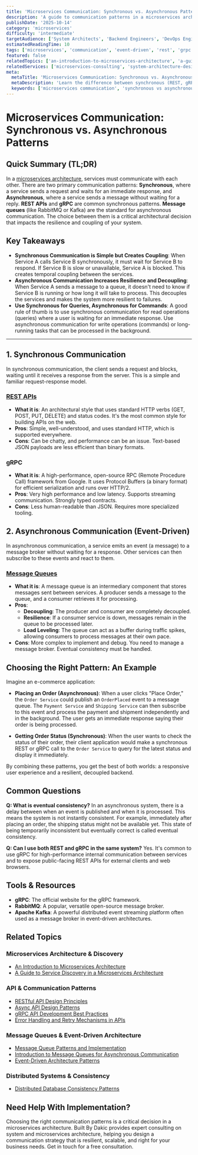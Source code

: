 ```yaml
---
title: 'Microservices Communication: Synchronous vs. Asynchronous Patterns'
description: 'A guide to communication patterns in a microservices architecture, comparing synchronous methods like REST and gRPC with asynchronous methods using message queues.'
publishDate: '2025-10-14'
category: 'microservices'
difficulty: 'intermediate'
targetAudience: ['System Architects', 'Backend Engineers', 'DevOps Engineers']
estimatedReadingTime: 10
tags: ['microservices', 'communication', 'event-driven', 'rest', 'grpc', 'message queue']
featured: false
relatedTopics: ['an-introduction-to-microservices-architecture', 'a-guide-to-service-discovery', 'restful-api-design-principles', 'async-api-design-patterns', 'message-queue-patterns-and-implementation', 'introduction-to-message-queues-for-asynchronous-communication', 'distributed-database-consistency-patterns', 'grpc-api-development-best-practices', 'error-handling-and-retry-mechanisms-in-apis', 'event-driven-architecture-patterns']
relatedServices: ['microservices-consulting', 'system-architecture-design']
meta:
  metaTitle: 'Microservices Communication: Synchronous vs. Asynchronous Guide'
  metaDescription: 'Learn the difference between synchronous (REST, gRPC) and asynchronous (message queues) communication patterns and when to use each in a microservices architecture.'
  keywords: ['microservices communication', 'synchronous vs asynchronous', 'event-driven architecture']
---
```


# Microservices Communication: Synchronous vs. Asynchronous Patterns

## Quick Summary (TL;DR)

In a [microservices architecture](/microservices/an-introduction-to-microservices-architecture), services must communicate with each other. There are two primary communication patterns: **Synchronous**, where a service sends a request and waits for an immediate response, and **Asynchronous**, where a service sends a message without waiting for a reply. **REST APIs** and **gRPC** are common synchronous patterns. **Message queues** (like RabbitMQ or Kafka) are the standard for asynchronous communication. The choice between them is a critical architectural decision that impacts the resilience and coupling of your system.

## Key Takeaways

- **Synchronous Communication is Simple but Creates Coupling**: When Service A calls Service B synchronously, it must wait for Service B to respond. If Service B is slow or unavailable, Service A is blocked. This creates temporal coupling between the services.
- **Asynchronous Communication Increases Resilience and Decoupling**: When Service A sends a message to a queue, it doesn't need to know if Service B is running or how long it will take to process. This decouples the services and makes the system more resilient to failures.
- **Use Synchronous for Queries, Asynchronous for Commands**: A good rule of thumb is to use synchronous communication for read operations (queries) where a user is waiting for an immediate response. Use asynchronous communication for write operations (commands) or long-running tasks that can be processed in the background.

---

## 1. Synchronous Communication

In synchronous communication, the client sends a request and blocks, waiting until it receives a response from the server. This is a simple and familiar request-response model.

### [REST APIs](/api-development/restful-api-design-principles)

- **What it is**: An architectural style that uses standard HTTP verbs (GET, POST, PUT, DELETE) and status codes. It's the most common style for building APIs on the web.
- **Pros**: Simple, well-understood, and uses standard HTTP, which is supported everywhere.
- **Cons**: Can be chatty, and performance can be an issue. Text-based JSON payloads are less efficient than binary formats.

### gRPC

- **What it is**: A high-performance, open-source RPC (Remote Procedure Call) framework from Google. It uses Protocol Buffers (a binary format) for efficient serialization and runs over HTTP/2.
- **Pros**: Very high performance and low latency. Supports streaming communication. Strongly typed contracts.
- **Cons**: Less human-readable than JSON. Requires more specialized tooling.

## 2. Asynchronous Communication (Event-Driven)

In asynchronous communication, a service emits an event (a message) to a message broker without waiting for a response. Other services can then subscribe to these events and react to them.

### [Message Queues](/system-design/introduction-to-message-queues-for-asynchronous-communication)

- **What it is**: A message queue is an intermediary component that stores messages sent between services. A producer sends a message to the queue, and a consumer retrieves it for processing.
- **Pros**:
  - **Decoupling**: The producer and consumer are completely decoupled.
  - **Resilience**: If a consumer service is down, messages remain in the queue to be processed later.
  - **Load Leveling**: The queue can act as a buffer during traffic spikes, allowing consumers to process messages at their own pace.
- **Cons**: More complex to implement and debug. You need to manage a message broker. Eventual consistency must be handled.

## Choosing the Right Pattern: An Example

Imagine an e-commerce application:

- **Placing an Order (Asynchronous)**: When a user clicks "Place Order," the `Order Service` could publish an `OrderPlaced` event to a message queue. The `Payment Service` and `Shipping Service` can then subscribe to this event and process the payment and shipment independently and in the background. The user gets an immediate response saying their order is being processed.

- **Getting Order Status (Synchronous)**: When the user wants to check the status of their order, their client application would make a synchronous REST or gRPC call to the `Order Service` to query for the latest status and display it immediately.

By combining these patterns, you get the best of both worlds: a responsive user experience and a resilient, decoupled backend.

## Common Questions

**Q: What is eventual consistency?**
In an asynchronous system, there is a delay between when an event is published and when it is processed. This means the system is not instantly consistent. For example, immediately after placing an order, the shipping status might not be available yet. This state of being temporarily inconsistent but eventually correct is called eventual consistency.

**Q: Can I use both REST and gRPC in the same system?**
Yes. It's common to use gRPC for high-performance internal communication between services and to expose public-facing REST APIs for external clients and web browsers.

## Tools & Resources

- **gRPC**: The official website for the gRPC framework.
- **RabbitMQ**: A popular, versatile open-source message broker.
- **Apache Kafka**: A powerful distributed event streaming platform often used as a message broker in event-driven architectures.

## Related Topics

### Microservices Architecture & Discovery
- [An Introduction to Microservices Architecture](/topics/an-introduction-to-microservices-architecture)
- [A Guide to Service Discovery in a Microservices Architecture](/topics/a-guide-to-service-discovery)

### API & Communication Patterns
- [RESTful API Design Principles](/topics/restful-api-design-principles)
- [Async API Design Patterns](/topics/async-api-design-patterns)
- [gRPC API Development Best Practices](/topics/grpc-api-development-best-practices)
- [Error Handling and Retry Mechanisms in APIs](/topics/error-handling-and-retry-mechanisms-in-apis)

### Message Queues & Event-Driven Architecture
- [Message Queue Patterns and Implementation](/topics/message-queue-patterns-and-implementation)
- [Introduction to Message Queues for Asynchronous Communication](/topics/introduction-to-message-queues-for-asynchronous-communication)
- [Event-Driven Architecture Patterns](/topics/event-driven-architecture-patterns)

### Distributed Systems & Consistency
- [Distributed Database Consistency Patterns](/topics/distributed-database-consistency-patterns)

## Need Help With Implementation?

Choosing the right communication patterns is a critical decision in a microservices architecture. Built By Dakic provides expert consulting on system and microservices architecture, helping you design a communication strategy that is resilient, scalable, and right for your business needs. Get in touch for a free consultation.
